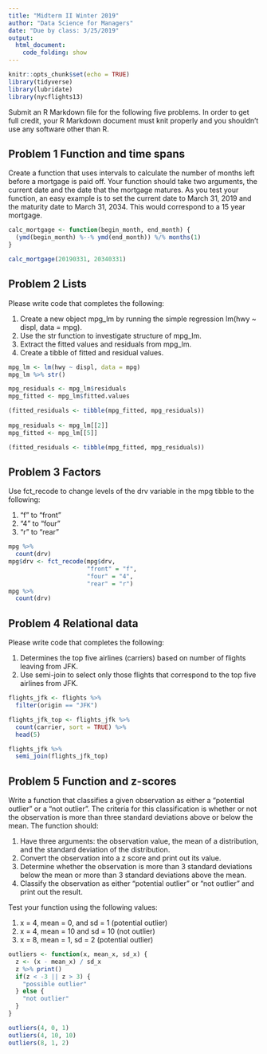 ```yaml
---
title: "Midterm II Winter 2019"
author: "Data Science for Managers"
date: "Due by class: 3/25/2019"
output:
  html_document:
    code_folding: show
---
```


```r
knitr::opts_chunk$set(echo = TRUE)
library(tidyverse)
library(lubridate)
library(nycflights13)
```

Submit an R Markdown file for the following five problems. In order to get full credit, your R Markdown document must knit properly and you shouldn't use any software other than R.    

## Problem 1 Function and time spans  

Create a function that uses intervals to calculate the number of months left before a mortgage is paid off. Your function should take two arguments, the current date and the date that the mortgage matures. As you test your function, an easy example is to set the current date to March 31, 2019 and the maturity date to March 31, 2034. This would correspond to a 15 year mortgage.  

```r
calc_mortgage <- function(begin_month, end_month) {
  (ymd(begin_month) %--% ymd(end_month)) %/% months(1)
}

calc_mortgage(20190331, 20340331)
```

## Problem 2 Lists  

Please write code that completes the following:  

1.  Create a new object mpg_lm by running the simple regression lm(hwy ~ displ, data = mpg).  
1.  Use the str function to investigate structure of mpg_lm.  
1.  Extract the fitted values and residuals from mpg_lm.
1.  Create a tibble of fitted and residual values.

```r
mpg_lm <- lm(hwy ~ displ, data = mpg)
mpg_lm %>% str()

mpg_residuals <- mpg_lm$residuals
mpg_fitted <- mpg_lm$fitted.values

(fitted_residuals <- tibble(mpg_fitted, mpg_residuals))
  
mpg_residuals <- mpg_lm[[2]]
mpg_fitted <- mpg_lm[[5]]

(fitted_residuals <- tibble(mpg_fitted, mpg_residuals))
```

## Problem 3 Factors  

Use fct_recode to change levels of the drv variable in the mpg tibble to the following:   

1.  "f" to "front"
1.  "4" to "four"
1.  "r" to "rear"

```r
mpg %>% 
  count(drv)
mpg$drv <- fct_recode(mpg$drv,
                      "front" = "f",
                      "four" = "4",
                      "rear" = "r")
mpg %>% 
  count(drv)
```

## Problem 4 Relational data  

Please write code that completes the following:  

1.  Determines the top five airlines (carriers) based on number of flights leaving from JFK.
1.  Use semi-join to select only those flights that correspond to the top five airlines from JFK.   

```r
flights_jfk <- flights %>% 
  filter(origin == "JFK")

flights_jfk_top <- flights_jfk %>%
  count(carrier, sort = TRUE) %>% 
  head(5)

flights_jfk %>%
  semi_join(flights_jfk_top)
```

## Problem 5 Function and z-scores  

Write a function that classifies a given observation as either a "potential outlier" or a "not outlier". The criteria for this classification is whether or not the observation is more than three standard deviations above or below the mean. The function should:  

1.  Have three arguments: the observation value, the mean of a distribution, and the standard deviation of the distribution.
1.  Convert the observation into a z score and print out its value.
1.  Determine whether the observation is more than 3 standard deviations below the mean or more than 3 standard deviations above the mean.
1.  Classify the observation as either  "potential outlier" or "not outlier" and print out the result.
	
Test your function using the following values:  
	
1.  x = 4, mean = 0, and sd = 1 (potential outlier)
1.  x = 4, mean = 10 and sd = 10 (not outlier)
1.  x = 8, mean =  1, sd = 2 (potential outlier)


```r
outliers <- function(x, mean_x, sd_x) {
  z <- (x - mean_x) / sd_x
  z %>% print()
  if(z < -3 || z > 3) {
    "possible outlier"
  } else {
    "not outlier"
  }
}

outliers(4, 0, 1)
outliers(4, 10, 10)
outliers(8, 1, 2)
```

